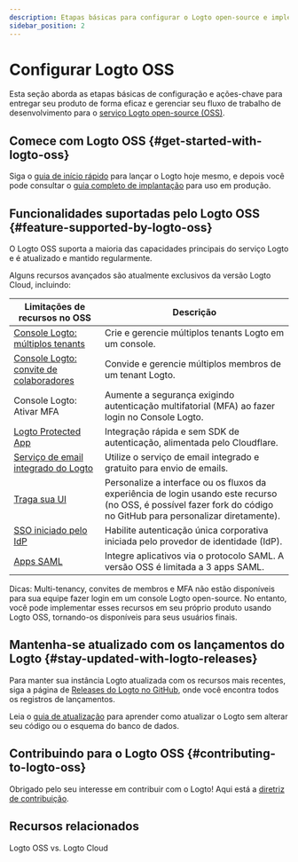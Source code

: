 ```yaml
---
description: Etapas básicas para configurar o Logto open-source e implementar seu sistema de identidade.
sidebar_position: 2
---
```


# Configurar Logto OSS

Esta seção aborda as etapas básicas de configuração e ações-chave para entregar seu produto de forma eficaz e gerenciar seu fluxo de trabalho de desenvolvimento para o [serviço Logto open-source (OSS)](https://github.com/logto-io/logto).

## Comece com Logto OSS \{#get-started-with-logto-oss}

Siga o [guia de início rápido](/logto-oss/get-started-with-oss/) para lançar o Logto hoje mesmo, e depois você pode consultar o [guia completo de implantação](/logto-oss/deployment-and-configuration) para uso em produção.

## Funcionalidades suportadas pelo Logto OSS \{#feature-supported-by-logto-oss}

O Logto OSS suporta a maioria das capacidades principais do serviço Logto e é atualizado e mantido regularmente.

Alguns recursos avançados são atualmente exclusivos da versão Logto Cloud, incluindo:

| Limitações de recursos no OSS                                                              | Descrição                                                                                                                                                           |
| ------------------------------------------------------------------------------------------ | ------------------------------------------------------------------------------------------------------------------------------------------------------------------- |
| [Console Logto: múltiplos tenants](/logto-cloud/tenant-settings)                           | Crie e gerencie múltiplos tenants Logto em um console.                                                                                                              |
| [Console Logto: convite de colaboradores](/logto-cloud/tenant-member-management)           | Convide e gerencie múltiplos membros de um tenant Logto.                                                                                                            |
| Console Logto: Ativar MFA                                                                  | Aumente a segurança exigindo autenticação multifatorial (MFA) ao fazer login no Console Logto.                                                                      |
| [Logto Protected App](/integrate-logto/protected-app)                                      | Integração rápida e sem SDK de autenticação, alimentada pelo Cloudflare.                                                                                            |
| [Serviço de email integrado do Logto](/connectors/email-connectors/built-in-email-service) | Utilize o serviço de email integrado e gratuito para envio de emails.                                                                                               |
| [Traga sua UI](/customization/bring-your-ui)                                               | Personalize a interface ou os fluxos da experiência de login usando este recurso (no OSS, é possível fazer fork do código no GitHub para personalizar diretamente). |
| [SSO iniciado pelo IdP](/end-user-flows/enterprise-sso/idp-initiated-sso)                  | Habilite autenticação única corporativa iniciada pelo provedor de identidade (IdP).                                                                                 |
| [Apps SAML](/integrate-logto/saml-app)                                                     | Integre aplicativos via o protocolo SAML. A versão OSS é limitada a 3 apps SAML.                                                                                    |

Dicas: Multi-tenancy, convites de membros e MFA não estão disponíveis para sua equipe fazer login em um console Logto open-source. No entanto, você pode implementar esses recursos em seu próprio produto usando Logto OSS, tornando-os disponíveis para seus usuários finais.

## Mantenha-se atualizado com os lançamentos do Logto \{#stay-updated-with-logto-releases}

Para manter sua instância Logto atualizada com os recursos mais recentes, siga a página de [Releases do Logto no GitHub](https://github.com/logto-io/logto/releases), onde você encontra todos os registros de lançamentos.

Leia o [guia de atualização](/logto-oss/upgrading-oss-version) para aprender como atualizar o Logto sem alterar seu código ou o esquema do banco de dados.

## Contribuindo para o Logto OSS \{#contributing-to-logto-oss}

Obrigado pelo seu interesse em contribuir com o Logto! Aqui está a [diretriz de contribuição](/logto-oss/contribution).

## Recursos relacionados

<Url href="https://blog.logto.io/logto-oss-vs-logto-cloud">Logto OSS vs. Logto Cloud</Url>

